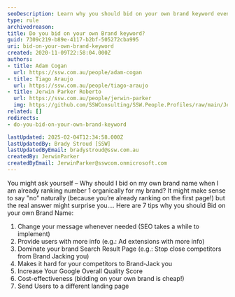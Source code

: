 ```yaml
---
seoDescription: Learn why you should bid on your own brand keyword even if you rank #1 organically for your brand.
type: rule
archivedreason:
title: Do you bid on your own Brand keyword?
guid: 7309c219-b89e-4117-b2bf-505272cba995
uri: bid-on-your-own-brand-keyword
created: 2020-11-09T22:58:04.000Z
authors:
- title: Adam Cogan
  url: https://ssw.com.au/people/adam-cogan
- title: Tiago Araujo
  url: https://ssw.com.au/people/tiago-araujo
- title: Jerwin Parker Roberto
  url: https://ssw.com.au/people/jerwin-parker
  img: https://github.com/SSWConsulting/SSW.People.Profiles/raw/main/Jerwin-Parker/Images/Jerwin-Parker-Profile.jpg
related: []
redirects:
- do-you-bid-on-your-own-brand-keyword

lastUpdated: 2025-02-04T12:34:58.000Z
lastUpdatedBy: Brady Stroud [SSW]
lastUpdatedByEmail: bradystroud@ssw.com.au
createdBy: JerwinParker
createdByEmail: JerwinParker@sswcom.onmicrosoft.com
---
```


You might ask yourself – Why should I bid on my own brand name when I am already ranking number 1 organically for my brand?
It might make sense to say "no" naturally (because you’re already ranking on the first page!) but the real answer might surprise you....
Here are 7 tips why you should Bid on your own Brand Name:

1. Change your message whenever needed (SEO takes a while to implement)
2. Provide users with more info (e.g.: Ad extensions with more info)
3. Dominate your brand Search Result Page (e.g.: Stop close competitors from Brand Jacking you)
4. Makes it hard for your competitors to Brand-Jack you
5. Increase Your Google Overall Quality Score
6. Cost-effectiveness (bidding on your own brand is cheap!)
7. Send Users to a different landing page
